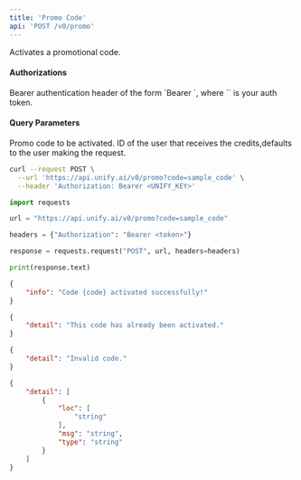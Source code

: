 ```yaml
---
title: 'Promo Code'
api: 'POST /v0/promo'
---
```

Activates a promotional code.

#### Authorizations

<ParamField header="Authorization" type="string" required="true">
  Bearer authentication header of the form `Bearer <token>`, where `<token>` is your auth token.
</ParamField>

#### Query Parameters

<ParamField query="code" type="string" required="true">
Promo code to be activated.
</ParamField>

<ParamField query="user" type="string" >
ID of the user that receives the credits,defaults to the user making the request.
</ParamField>

<RequestExample>

```bash cURL
curl --request POST \
  --url 'https://api.unify.ai/v0/promo?code=sample_code' \
  --header 'Authorization: Bearer <UNIFY_KEY>'
```

```python Python
import requests

url = "https://api.unify.ai/v0/promo?code=sample_code"

headers = {"Authorization": "Bearer <token>"}

response = requests.request("POST", url, headers=headers)

print(response.text)
```

</RequestExample>
<ResponseExample>

```json 200
{
    "info": "Code {code} activated successfully!"
}
```

```json 400
{
    "detail": "This code has already been activated."
}
```

```json 404
{
    "detail": "Invalid code."
}
```

```json 422
{
    "detail": [
        {
            "loc": [
                "string"
            ],
            "msg": "string",
            "type": "string"
        }
    ]
}
```

</ResponseExample>
